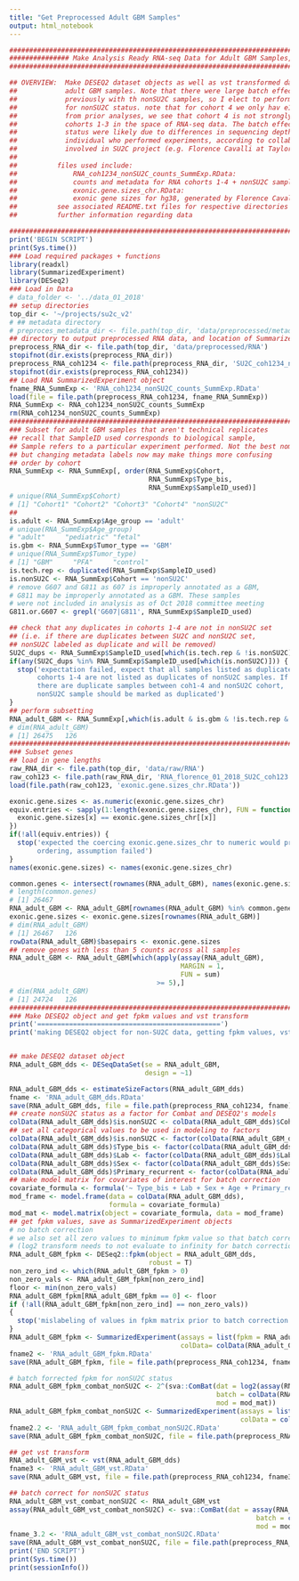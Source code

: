 ```yaml
---
title: "Get Preprocessed Adult GBM Samples"
output: html_notebook
---
```


``` r
#####################################################################################################
############### Make Analysis Ready RNA-seq Data for Adult GBM Samples, coh1234 + nonSU2C ###########
#####################################################################################################

## OVERVIEW:  Make DESEQ2 dataset objects as well as vst transformed data for
##            adult GBM samples. Note that there were large batch effects observed
##            previously with th nonSU2C samples, so I elect to perform batch correction
##            for nonSU2C status. note that for cohort 4 we only hav e1 sample, and 
##            from prior analyses, we see that cohort 4 is not strongly separated from
##            cohorts 1-3 in the space of RNA-seq data. The batch effects for nonSU2C
##            status were likely due to differences in sequencing depth as well as
##            individual who performed experiments, according to collaborators
##            involved in SU2C project (e.g. Florence Cavalli at Taylor Lab)
##
##          files used include: 
##              RNA_coh1234_nonSU2C_counts_SummExp.RData:
##              counts and metadata for RNA cohorts 1-4 + nonSU2C samples
##              exonic.gene.sizes_chr.RData:
##              exonic gene sizes for hg38, generated by Florence Cavalli
##          see associated README.txt files for respective directories if you want 
##          further information regarding data

#############################################################################################
print('BEGIN SCRIPT')
print(Sys.time())
### Load required packages + functions
library(readxl)
library(SummarizedExperiment)
library(DESeq2)
### Load in Data
# data_folder <- '../data_01_2018'
## setup directories
top_dir <- '~/projects/su2c_v2'
# ## metadata directory
# preproces_metadata_dir <- file.path(top_dir, 'data/preprocessed/metadata')
## directory to output preprocessed RNA data, and location of SummarizedExperimentObject
preprocess_RNA_dir <- file.path(top_dir, 'data/preprocessed/RNA')
stopifnot(dir.exists(preprocess_RNA_dir))
preprocess_RNA_coh1234 <- file.path(preprocess_RNA_dir, 'SU2C_coh1234_nonSU2C')
stopifnot(dir.exists(preprocess_RNA_coh1234))
## Load RNA SummarizedExperiment object
fname_RNA_SummExp <- 'RNA_coh1234_nonSU2C_counts_SummExp.RData'
load(file = file.path(preprocess_RNA_coh1234, fname_RNA_SummExp))
RNA_SummExp <- RNA_coh1234_nonSU2C_counts_SummExp
rm(RNA_coh1234_nonSU2C_counts_SummExp)
###############################################################################
### Subset for adult GBM samples that aren't technical replicates
## recall that SampleID used corresponds to biological sample,
## Sample refers to a particular experiment performed. Not the best nomenclature,
## but changing metadata labels now may make things more confusing
## order by cohort 
RNA_SummExp <- RNA_SummExp[, order(RNA_SummExp$Cohort,
                                   RNA_SummExp$Type_bis,
                                   RNA_SummExp$SampleID_used)]
# unique(RNA_SummExp$Cohort)
# [1] "Cohort1" "Cohort2" "Cohort3" "Cohort4" "nonSU2C"
##
is.adult <- RNA_SummExp$Age_group == 'adult'
# unique(RNA_SummExp$Age_group)
# "adult"     "pediatric" "fetal"   
is.gbm <- RNA_SummExp$Tumor_type == 'GBM'
# unique(RNA_SummExp$Tumor_type)
# [1] "GBM"     "PFA"     "control"
is.tech.rep <- duplicated(RNA_SummExp$SampleID_used)
is.nonSU2C <- RNA_SummExp$Cohort == 'nonSU2C'
# remove G607 and G811 as 607 is improperly annotated as a GBM,
# G811 may be improperly annotated as a GBM. These samples 
# were not included in analysis as of Oct 2018 committee meeting
G811.or.G607 <- grepl('G607|G811', RNA_SummExp$SampleID_used)

## check that any duplicates in cohorts 1-4 are not in nonSU2C set
## (i.e. if there are duplicates between SU2C and nonSU2C set, 
## nonSU2C labeled as duplicate and will be removed)
SU2C_dups <- RNA_SummExp$SampleID_used[which(is.tech.rep & !is.nonSU2C)]
if(any(SU2C_dups %in% RNA_SummExp$SampleID_used[which(is.nonSU2C)])) {
  stop('expectation failed, expect that all samples listed as duplicate in
       cohorts 1-4 are not listed as duplicates of nonSU2C samples. If
       there are duplicate samples between coh1-4 and nonSU2C cohort,
       nonSU2C sample should be marked as duplicated')
}
## perform subsetting
RNA_adult_GBM <- RNA_SummExp[,which(is.adult & is.gbm & !is.tech.rep & !G811.or.G607)]
# dim(RNA_adult_GBM)
# [1] 26475   126
#########################################################################
### Subset genes
## load in gene lengths
raw_RNA_dir <- file.path(top_dir, 'data/raw/RNA')
raw_coh123 <- file.path(raw_RNA_dir, 'RNA_florence_01_2018_SU2C_coh123')
load(file.path(raw_coh123, 'exonic.gene.sizes_chr.RData'))

exonic.gene.sizes <- as.numeric(exonic.gene.sizes_chr)
equiv.entries <- sapply(1:length(exonic.gene.sizes_chr), FUN = function(x) {
  exonic.gene.sizes[x] == exonic.gene.sizes_chr[[x]]
})
if(!all(equiv.entries)) {
  stop('expected the coercing exonic.gene.sizes_chr to numeric would preserve
       ordering, assumption failed')
}
names(exonic.gene.sizes) <- names(exonic.gene.sizes_chr)

common.genes <- intersect(rownames(RNA_adult_GBM), names(exonic.gene.sizes))
# length(common.genes)
# [1] 26467
RNA_adult_GBM <- RNA_adult_GBM[rownames(RNA_adult_GBM) %in% common.genes,]
exonic.gene.sizes <- exonic.gene.sizes[rownames(RNA_adult_GBM)]
# dim(RNA_adult_GBM)
# [1] 26467   126
rowData(RNA_adult_GBM)$basepairs <- exonic.gene.sizes
## remove genes with less than 5 counts across all samples
RNA_adult_GBM <- RNA_adult_GBM[which(apply(assay(RNA_adult_GBM), 
                                           MARGIN = 1, 
                                           FUN = sum) 
                                     >= 5),]
# dim(RNA_adult_GBM)
# [1] 24724   126
#########################################################################
### Make DESEQ2 object and get fpkm values and vst transform
print('==============================================')
print('making DESEQ2 object for non-SU2C data, getting fpkm values, vst transform')


## make DESEQ2 dataset object
RNA_adult_GBM_dds <- DESeqDataSet(se = RNA_adult_GBM,
                                  design = ~1)

RNA_adult_GBM_dds <- estimateSizeFactors(RNA_adult_GBM_dds)
fname <- 'RNA_adult_GBM_dds.RData'
save(RNA_adult_GBM_dds, file = file.path(preprocess_RNA_coh1234, fname))
## create nonSU2C status as a factor for Combat and DESEQ2's models
colData(RNA_adult_GBM_dds)$is.nonSU2C <- colData(RNA_adult_GBM_dds)$Cohort == 'nonSU2C'
## set all categorical values to be used in modeling to factors
colData(RNA_adult_GBM_dds)$is.nonSU2C <- factor(colData(RNA_adult_GBM_dds)$is.nonSU2C )
colData(RNA_adult_GBM_dds)$Type_bis <- factor(colData(RNA_adult_GBM_dds)$Type_bis)
colData(RNA_adult_GBM_dds)$Lab <- factor(colData(RNA_adult_GBM_dds)$Lab)
colData(RNA_adult_GBM_dds)$Sex <- factor(colData(RNA_adult_GBM_dds)$Sex)
colData(RNA_adult_GBM_dds)$Primary_recurrent <- factor(colData(RNA_adult_GBM_dds)$Primary_recurrent)
## make model matrix for covariates of interest for batch correction
covariate_formula <- formula('~ Type_bis + Lab + Sex + Age + Primary_recurrent')
mod_frame <- model.frame(data = colData(RNA_adult_GBM_dds), 
                         formula = covariate_formula)
mod_mat <- model.matrix(object = covariate_formula, data = mod_frame)
## get fpkm values, save as SummarizedExperiment objects
# no batch correction
# we also set all zero values to minimum fpkm value so that batch correction doesn't deal with missing values
# (log2 transform needs to not evaluate to infinity for batch correction to work)
RNA_adult_GBM_fpkm <- DESeq2::fpkm(object = RNA_adult_GBM_dds, 
                                   robust = T)
non_zero_ind <- which(RNA_adult_GBM_fpkm > 0)
non_zero_vals <- RNA_adult_GBM_fpkm[non_zero_ind]
floor <- min(non_zero_vals)
RNA_adult_GBM_fpkm[RNA_adult_GBM_fpkm == 0] <- floor
if (!all(RNA_adult_GBM_fpkm[non_zero_ind] == non_zero_vals))
{
  stop('mislabeling of values in fpkm matrix prior to batch correction')
}
RNA_adult_GBM_fpkm <- SummarizedExperiment(assays = list(fpkm = RNA_adult_GBM_fpkm),
                                           colData= colData(RNA_adult_GBM_dds))
fname2 <- 'RNA_adult_GBM_fpkm.RData'
save(RNA_adult_GBM_fpkm, file = file.path(preprocess_RNA_coh1234, fname2))

# batch forrected fpkm for nonSU2C status
RNA_adult_GBM_fpkm_combat_nonSU2C <- 2^(sva::ComBat(dat = log2(assay(RNA_adult_GBM_fpkm, 1)), 
                                                    batch = colData(RNA_adult_GBM_dds)$is.nonSU2C,
                                                    mod = mod_mat))
RNA_adult_GBM_fpkm_combat_nonSU2C <- SummarizedExperiment(assays = list(fpkm = RNA_adult_GBM_fpkm_combat_nonSU2C),
                                                          colData = colData(RNA_adult_GBM_dds))
fname2.2 <- 'RNA_adult_GBM_fpkm_combat_nonSU2C.RData'
save(RNA_adult_GBM_fpkm_combat_nonSU2C, file = file.path(preprocess_RNA_coh1234, fname2.2))

## get vst transform
RNA_adult_GBM_vst <- vst(RNA_adult_GBM_dds)
fname3 <- 'RNA_adult_GBM_vst.RData'
save(RNA_adult_GBM_vst, file = file.path(preprocess_RNA_coh1234, fname3))

## batch correct for nonSU2C status
RNA_adult_GBM_vst_combat_nonSU2C <- RNA_adult_GBM_vst
assay(RNA_adult_GBM_vst_combat_nonSU2C) <- sva::ComBat(dat = assay(RNA_adult_GBM_vst_combat_nonSU2C, 1), 
                                                              batch = colData(RNA_adult_GBM_vst_combat_nonSU2C)$is.nonSU2C,
                                                              mod = mod_mat)
fname_3.2 <- 'RNA_adult_GBM_vst_combat_nonSU2C.RData'
save(RNA_adult_GBM_vst_combat_nonSU2C, file = file.path(preprocess_RNA_coh1234, fname_3.2))
print('END SCRIPT')
print(Sys.time())
print(sessionInfo())
```